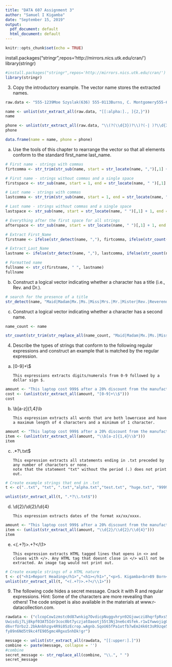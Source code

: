 ---
title: "DATA 607 Assignment 3"
author: "Samuel I Kigamba"
date: "September 15, 2019"
output:
  pdf_document: default
  html_document: default
---

```{r setup, include=FALSE}
knitr::opts_chunk$set(echo = TRUE)
```

install.packages("stringr",repos='http://mirrors.nics.utk.edu/cran/')
library(stringr)

```{r, install stringr package, include=FALSE}
#install.packages("stringr",repos='http://mirrors.nics.utk.edu/cran/')
library(stringr)
```

3. Copy the introductory example. The vector name stores the extracted names.

```{r, rawdata.intro, include=TRUE}
raw.data <- "555-1239Moe Szyslak(636) 555-0113Burns, C. Montgomery555-6542Rev. Timothy Lovejoy555 8904Ned Flanders636-555-3226Simpson,Homer5553642Dr. Julius Hibbert"

name <- unlist(str_extract_all(raw.data, "[[:alpha:]., ]{2,}"))
name

phone <- unlist(str_extract_all(raw.data, "\\(?(\\d{3})?\\)?(-| )?\\d{3}(-| )?\\d{4}"))
phone

data.frame(name = name, phone = phone)
```

(a) Use the tools of this chapter to rearrange the vector so that all elements conform to the standard first_name last_name.

```{r, extract first name, last name, include=TRUE}

# First name - strings with commas
firtcomma <- str_trim(str_sub(name, start = str_locate(name, ",")[,1] + 1, end = str_length(name)))

# First name - strings without commas and a single space
firstspace <- str_sub(name, start = 1, end = str_locate(name, " ")[,1] - 1)

# Last name - strings with commas
lastcomma <- str_trim(str_sub(name, start = 1, end = str_locate(name, ",")[,1] - 1))

# Last name - strings without commas and a single space
lastspace <- str_sub(name, start = str_locate(name, " ")[,1] + 1, end = str_length(name))

# Everything after the first space for all strings
afterspace <- str_sub(name, start = str_locate(name, " ")[,1] + 1, end = str_length(name))

# Extract First_Name
firstname <- ifelse(str_detect(name, ","), firtcomma, ifelse(str_count(name, " ") == 2, ifelse(str_detect(afterspace, " "), str_sub(afterspace, start = 1, end = str_locate(afterspace, " ")[,1] - 1), afterspace), firstspace))

# Extract_Last_Name
lastname <- ifelse(str_detect(name, ","), lastcomma, ifelse(str_count(name, " ") == 2, ifelse(str_detect(afterspace, " "), str_sub(afterspace, start = str_locate(afterspace, " ")[,1] + 1, end = str_length(afterspace)), afterspace), lastspace))

# Formatted name
fullname <- str_c(firstname, " ", lastname)
fullname
```

(b) Construct a logical vector indicating whether a character has a title (i.e., Rev. and
Dr.).

```{r, check for titles,include=TRUE}

# search for the presence of a title
str_detect(name, "Maid|Madam|Mx.|Ms.|Miss|Mrs.|Mr.|Mister|Rev.|Reverend|Dr.|Doctor|Prof.|Professor|Father|Hon.|Honorable|Pres.|President|Gov.|Governer|Msgr.|Monsignor|Sen.|Senator")
```

(c) Construct a logical vector indicating whether a character has a second name.

```{r, check characters for a second name, include=TRUE}

name_count <- name

str_count(str_trim(str_replace_all(name_count, "Maid|Madam|Mx.|Ms.|Miss|Mrs.|Mr.|Mister|Rev.|Reverend|Dr.|Doctor|Prof.|Professor|Father|Hon.|Honorable|Pres.|President|Gov.|Governer|Msgr.|Monsignor|Sen.|Senator", "")), " ") > 1
```


4. Describe the types of strings that conform to the following regular expressions and
construct an example that is matched by the regular expression.

(a) [0-9]+\\$

        This expressions extracts digits/numerals from 0-9 followed by a dollar sign $.

```{r, extract digits followed by a dollar sign, echo=TRUE}
amount <- "This laptop cost 999$ after a 20% discount from the manufacturer."
cost <- (unlist(str_extract_all(amount, "[0-9]+\\$")))
cost
```


(b) \\b[a-z]{1,4}\\b

        This expression extracts all words that are both lowercase and have a maximum length of 4 characters and a minimum of 1 character.

```{r, extract all lowercase words of length 1-4, echo=TRUE}
amount <- "This laptop cost 999$ after a 20% discount from the manufacturer."
item <- (unlist(str_extract_all(amount, "\\b[a-z]{1,4}\\b")))
item
```

(c) .*?\\.txt$

        This expression extracts all statements ending in .txt preceded by any number of characters or none.
        note that the statement "txt" without the period (.) does not print out.
        
```{r, extract txt, echo=TRUE}
# Create example strings that end in .txt
t <- c("..txt", "txt", ".txt","alpha.txt","test.txt", "huge.txt", "99999.txt")

unlist(str_extract_all(t, ".*?\\.txt$"))
```


(d) \\d{2}/\\d{2}/\\d{4}

        This expression extracts dates of the format xx/xx/xxxx.

```{r, extract date, echo=TRUE}
amount <- "This laptop cost 999$ after a 20% discount from the manufacturer. The date of manufacture is noted as 12/12/2019 although the actual assembly date was 12/12/2020."
item <- (unlist(str_extract_all(amount, "\\d{2}/\\d{2}/\\d{4}")))
item
```


(e) <(.+?)>.+?</\\1>

        This expression extracts HTML tagged lines that opens in <> and closes with </>. Any HTML tag that doesnt close in </> will not be extracted. An image tag would not print out.

```{r, extract upto first instance of occurence, echo=TRUE}
# Create example strings of a HTML nature
t <- c("<h1>Report Heading</h1>","<h1></h1>","<p>S. Kigamba<br>89 Born<br>Kenya</p>","<img src='school.gif' alt='School library' height='20' width='60'>")
unlist(str_extract_all(t, "<(.+?)>.+?</\\1>"))
```



9. The following code hides a secret message. Crack it with R and regular expressions.
Hint: Some of the characters are more revealing than others! The code snippet is also
available in the materials at www.r-datacollection.com.

```{r, data.extract, echo=TRUE}
rawdata <- ("clcopCow1zmstc0d87wnkig7OvdicpNuggvhryn92Gjuwczi8hqrfpRxs5Aj5dwpn0Tanwo
Uwisdij7Lj8kpf03AT5Idr3coc0bt7yczjatOaootj55t3Nj3ne6c4Sfek.r1w1YwwojigO
d6vrfUrbz2.2bkAnbhzgv4R9i05zEcrop.wAgnb.SqoU65fPa1otfb7wEm24k6t3sR9zqe5
fy89n6Nd5t9kc4fE905gmc4Rgxo5nhDk!gr")
```

```{r, extract message, echo=TRUE}
message <- unlist(str_extract_all(rawdata, "[[:upper:].]"))
combine <- paste(message, collapse = '')
#combine
secret_message <- str_replace_all(combine, "\\.", " ")
secret_message
```





